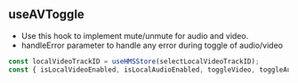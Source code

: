## useAVToggle

- Use this hook to implement mute/unmute for audio and video.
- handleError parameter to handle any error during toggle of audio/video


```jsx
const localVideoTrackID = useHMSStore(selectLocalVideoTrackID);
const { isLocalVideoEnabled, isLocalAudioEnabled, toggleVideo, toggleAudio } = useAVToggle();
```

<Story id="rendering-video-component--avtoogle-example" />
